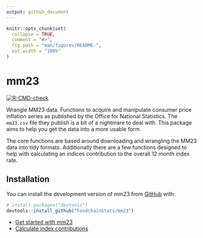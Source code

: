 ```yaml
---
output: github_document
---
```


<!-- README.md is generated from README.Rmd. Please edit that file -->

```r
knitr::opts_chunk$set(
  collapse = TRUE,
  comment = "#>",
  fig.path = "man/figures/README-",
  out.width = "100%"
)

```

# mm23

<!-- badges: start -->
[![R-CMD-check](https://github.com/FoodchainStats/mm23/actions/workflows/R-CMD-check.yaml/badge.svg)](https://github.com/FoodchainStats/mm23/actions/workflows/R-CMD-check.yaml)
<!-- badges: end -->

Wrangle MM23 data. Functions to acquire and manipulate consumer price inflation
series as published by the Office for National Statistics. The `mm23.csv` file
they publish is a bit of a nightmare to deal with. This package aims to help you
get the data into a more usable form.

The core functions are based around downloading and wrangling the MM23 data into
tidy formats. Additionally there are a few functions designed to help with
calculating an indices contribution to the overall 12 month index rate.

## Installation

You can install the development version of mm23 from
[GitHub](https://github.com/) with:

``` r
# install.packages("devtools")
devtools::install_github("FoodchainStats/mm23")
```

- [Get started with mm23](https://foodchainstats.github.io/mm23/articles/mm23.html)
- [Calculate index contributions](https://foodchainstats.github.io/mm23/articles/contribution.html)
